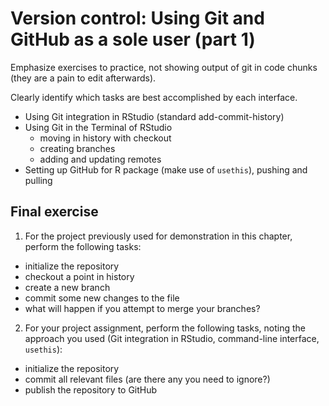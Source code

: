 # Version control: Using Git and GitHub as a sole user (part 1)

Emphasize exercises to practice,
not showing output of git in code chunks (they are a pain to edit afterwards).

Clearly identify which tasks are best accomplished by each interface.

- Using Git integration in RStudio (standard add-commit-history)
- Using Git in the Terminal of RStudio
  - moving in history with checkout
  - creating branches
  - adding and updating remotes
- Setting up GitHub for R package (make use of `usethis`), pushing and pulling

## Final exercise

<!-- NOTE: Preferably something linked to working towards completing the project assignments, maybe to be used as a milestone? -->

1. For the project previously used for demonstration in this chapter,
perform the following tasks:
- initialize the repository
- checkout a point in history
- create a new branch
- commit some new changes to the file
- what will happen if you attempt to merge your branches?

2. For your project assignment,
perform the following tasks,
noting the approach you used 
(Git integration in RStudio, command-line interface, `usethis`):
- initialize the repository
- commit all relevant files (are there any you need to ignore?)
- publish the repository to GitHub
